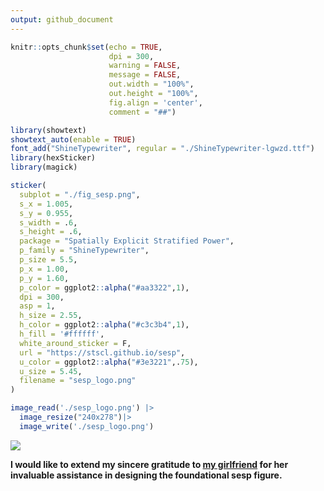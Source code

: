 ```yaml
---
output: github_document
---
```


```r
knitr::opts_chunk$set(echo = TRUE,
                      dpi = 300,
                      warning = FALSE,
                      message = FALSE,
                      out.width = "100%",
                      out.height = "100%",
                      fig.align = 'center',
                      comment = "##")
```

```r
library(showtext)
showtext_auto(enable = TRUE)
font_add("ShineTypewriter", regular = "./ShineTypewriter-lgwzd.ttf")
library(hexSticker)
library(magick)

sticker(
  subplot = "./fig_sesp.png",
  s_x = 1.005,
  s_y = 0.955,
  s_width = .6,
  s_height = .6,
  package = "Spatially Explicit Stratified Power",
  p_family = "ShineTypewriter",
  p_size = 5.5,
  p_x = 1.00,
  p_y = 1.60,
  p_color = ggplot2::alpha("#aa3322",1),
  dpi = 300,
  asp = 1,
  h_size = 2.55,
  h_color = ggplot2::alpha("#c3c3b4",1),
  h_fill = '#ffffff',
  white_around_sticker = F,
  url = "https://stscl.github.io/sesp",
  u_color = ggplot2::alpha("#3e3221",.75),
  u_size = 5.45,
  filename = "sesp_logo.png"
)

image_read('./sesp_logo.png') |> 
  image_resize("240x278")|> 
  image_write('./sesp_logo.png')
```


![](./sesp_logo.png)

**I would like to extend my sincere gratitude to [my girlfriend](https://github.com/layeyo) for her invaluable assistance in designing the foundational sesp figure.**